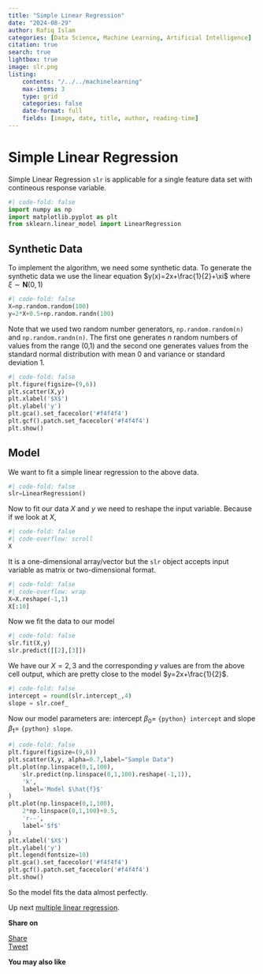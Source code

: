 ```yaml
---
title: "Simple Linear Regression"
date: "2024-08-29"
author: Rafiq Islam
categories: [Data Science, Machine Learning, Artificial Intelligence]
citation: true
search: true
lightbox: true
image: slr.png
listing: 
    contents: "/../../machinelearning"
    max-items: 3
    type: grid
    categories: false
    date-format: full
    fields: [image, date, title, author, reading-time]
---  
```

 

# Simple Linear Regression  

Simple Linear Regression `slr` is applicable for a single feature data set with contineous response variable.  

```python
#| code-fold: false
import numpy as np 
import matplotlib.pyplot as plt 
from sklearn.linear_model import LinearRegression
```  

## Synthetic Data  

To implement the algorithm, we need some synthetic data. To generate the synthetic data we use the linear equation $y(x)=2x+\frac{1}{2}+\xi$ where $\xi\sim \mathbf{N}(0,1)$  

```python
#| code-fold: false
X=np.random.random(100)
y=2*X+0.5+np.random.randn(100)
```  

Note that we used two random number generators, `np.random.random(n)` and `np.random.randn(n)`. The first one generates $n$ random numbers of values from the range (0,1) and the second one generates values from the standard normal distribution with mean 0 and variance or standard deviation 1.  

```python
#| code-fold: false
plt.figure(figsize=(9,6))
plt.scatter(X,y)
plt.xlabel('$X$')
plt.ylabel('y')
plt.gca().set_facecolor('#f4f4f4') 
plt.gcf().patch.set_facecolor('#f4f4f4')
plt.show()
```  

## Model
We want to fit a simple linear regression to the above data.  

```python
#| code-fold: false
slr=LinearRegression()
```  

Now to fit our data $X$ and $y$ we need to reshape the input variable. Because if we look at $X$,  

```python
#| code-fold: false
#| code-overflow: scroll
X
```  

It is a one-dimensional array/vector but the `slr` object accepts input variable as matrix or two-dimensional format.  

```python
#| code-fold: false
#| code-overflow: wrap
X=X.reshape(-1,1)
X[:10]
```  

Now we fit the data to our model  
```python
#| code-fold: false
slr.fit(X,y)
slr.predict([[2],[3]])
```  

We have our $X=2,3$ and the corresponding $y$ values are from the above cell output, which are pretty close to the model $y=2x+\frac{1}{2}$. 

```python
#| code-fold: false
intercept = round(slr.intercept_,4)
slope = slr.coef_
```  

Now our model parameters are: intercept $\beta_0=$ `{python} intercept` and slope $\beta_1=$ `{python} slope`.  

```python
#| code-fold: false
plt.figure(figsize=(9,6))
plt.scatter(X,y, alpha=0.7,label="Sample Data")
plt.plot(np.linspace(0,1,100),
    slr.predict(np.linspace(0,1,100).reshape(-1,1)),
    'k',
    label='Model $\hat{f}$'
)
plt.plot(np.linspace(0,1,100),
    2*np.linspace(0,1,100)+0.5,
    'r--',
    label='$f$'
)
plt.xlabel('$X$')
plt.ylabel('y')
plt.legend(fontsize=10)
plt.gca().set_facecolor('#f4f4f4') 
plt.gcf().patch.set_facecolor('#f4f4f4')
plt.show()
```  

So the model fits the data almost perfectly.  

Up next [multiple linear regression](/machinelearning/multiplelinreg/index.qmd).  





**Share on**  

<div id="fb-root"></div>
<script async defer crossorigin="anonymous"
 src="https://connect.facebook.net/en_US/sdk.js#xfbml=1&version=v20.0"></script>
 
<div class="share-buttons">
<div class="fb-share-button" data-href="https://mrislambd.github.io/machinelearning/simplelinreg/"
data-layout="button_count" data-size="small"><a target="_blank" 
 href="https://www.facebook.com/sharer/sharer.php?u=https%3A%2F%2Fmrislambd.github.io%2Fmachinelearning%2Fsimplelinreg%2F&amp;src=sdkpreparse" 
 class="fb-xfbml-parse-ignore">Share</a></div>

<script src="https://platform.linkedin.com/in.js" type="text/javascript">lang: en_US</script>
<script type="IN/Share" data-url="https://mrislambd.github.io/machinelearning/simplelinreg/"></script> 
 
<a href="https://twitter.com/share?ref_src=twsrc%5Etfw" class="twitter-share-button" 
 data-url="https://mrislambd.github.io/machinelearning/simplelinreg/" data-show-count="true">Tweet</a>
<script async src="https://platform.twitter.com/widgets.js" charset="utf-8"></script>
</div>

<div class="fb-comments" data-href="https://mrislambd.github.io/machinelearning/simplelinreg/"
 data-width="" data-numposts="5"></div>



**You may also like**